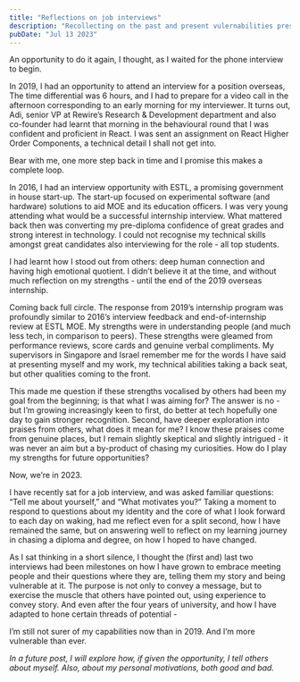```yaml
---
title: "Reflections on job interviews"
description: "Recollecting on the past and present vulernabilities present in job interviews"
pubDate: "Jul 13 2023"
---
```



An opportunity to do it again, I thought, as I waited for the phone interview to begin.


In 2019, I had an opportunity to attend an interview for a position overseas, The time differential was 6 hours, and I had to prepare for a video call in the afternoon corresponding to an early morning for my interviewer. It turns out, Adi, senior VP at Rewire’s Research & Development department and also co-founder had learnt that morning in the behavioural round that I was confident and proficient in React. I was sent an assignment on React Higher Order Components, a technical detail I shall not get into.


Bear with me, one more step back in time and I promise this makes a complete loop.


In 2016, I had an interview opportunity with ESTL, a promising government in house start-up. The start-up focused on experimental software (and hardware) solutions to aid MOE and its education officers. I was very young attending what would be a successful internship interview. What mattered back then was converting my pre-diploma confidence of great grades and strong interest in technology. I could not recognise my technical skills amongst great candidates also interviewing for the role - all top students.


I had learnt how I stood out from others: deep human connection and having high emotional quotient. I didn’t believe it at the time, and without much reflection on my strengths - until the end of the 2019 overseas internship.


Coming back full circle. The response from 2019’s internship program was profoundly similar to 2016’s interview feedback and end-of-internship review at ESTL MOE. My strengths were in understanding people (and much less tech, in comparison to peers). These strengths were gleamed from performance reviews, score cards and genuine verbal compliments. My supervisors in Singapore and Israel remember me for the words I have said at presenting myself and my work, my technical abilities taking a back seat, but other qualities coming to the front.


This made me question if these strengths vocalised by others had been my goal from the beginning; is that what I was aiming for? The answer is no - but I’m growing increasingly keen to first, do better at tech hopefully one day to gain stronger recognition. Second, have deeper exploration into praises from others, what does it mean for me? I know these praises come from genuine places, but I remain slightly skeptical and slightly intrigued - it was never an aim but a by-product of chasing my curiosities. How do I play my strengths for future opportunities?


Now, we’re in 2023.


I have recently sat for a job interview, and was asked familiar questions: “Tell me about yourself,” and “What motivates you?” Taking a moment to respond to questions about my identity and the core of what I look forward to each day on waking, had me reflect even for a split second, how I have remained the same, but on answering well to reflect on my learning journey in chasing a diploma and degree, on how I hoped to have changed.


As I sat thinking in a short silence, I thought the (first and) last two interviews had been milestones on how I have grown to embrace meeting people and their questions where they are, telling them my story and being vulnerable at it. The purpose is not only to convey a message, but to exercise the muscle that others have pointed out, using experience to convey story. And even after the four years of university, and how I have adapted to hone certain threads of potential - 


I’m still not surer of my capabilities now than in 2019. And I’m more vulnerable than ever.


_In a future post, I will explore how, if given the opportunity, I tell others about myself. Also, about my personal motivations, both good and bad._

